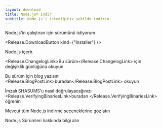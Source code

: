 ```yaml
---
layout: download
title: Node.js® İndir
subtitle: Node.js'i istediğiniz şekilde indirin.
---
```


<section>
Node.js'in <Release.BitnessDropdown /> çalıştıran <Release.OperatingSystemDropdown exclude={["LINUX", "AIX"]} /> için <Release.VersionDropdown /> sürümünü istiyorum

<Release.DownloadButton kind={"installer"} />
</section>

<section>
Node.js <Release.NpmLink /> içerir.

<Release.ChangelogLink>Bu sürüm</Release.ChangelogLink> için değişiklik
günlüğünü okuyun

Bu sürüm için blog yazısını <Release.BlogPostLink>buradan</Release.BlogPostLink> okuyun

İmzalı SHASUMS'u nasıl doğrulayacağınızı <Release.VerifyingBinariesLink>buradan </Release.VerifyingBinariesLink> öğrenin

Mevcut tüm Node.js <LinkWithIcon href="https://nodejs.org/dist/">indirme seçeneklerine </LinkWithIcon> göz atın

<LinkWithIcon href="/about/previous-releases">Node.js Sürümleri</LinkWithIcon> hakkında bilgi alın
</section>
